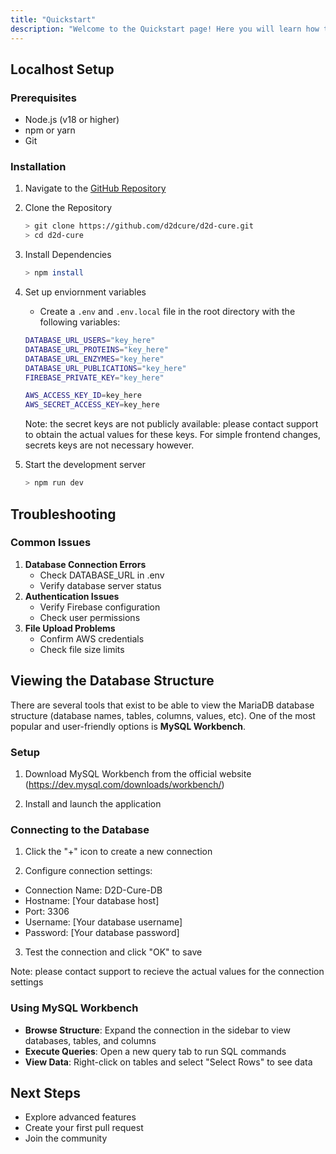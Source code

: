 ```yaml
---
title: "Quickstart"
description: "Welcome to the Quickstart page! Here you will learn how to set up your local development environment and how to begin making edits to the code, along with best practices and some tips."
---
```


## Localhost Setup

### Prerequisites

- Node.js (v18 or higher)
- npm or yarn
- Git

### Installation

1. Navigate to the [GitHub Repository](https://github.com/d2dcure/d2d-cure)
2. Clone the Repository

   ```bash Terminal
   > git clone https://github.com/d2dcure/d2d-cure.git
   > cd d2d-cure
   ```
3. Install Dependencies

   ```bash Terminal
   > npm install
   ```
4. Set up enviornment variables
   - Create a `.env`  and `.env.local` file in the root directory with the following variables:

   ```bash .env
   DATABASE_URL_USERS="key_here"
   DATABASE_URL_PROTEINS="key_here"
   DATABASE_URL_ENZYMES="key_here"
   DATABASE_URL_PUBLICATIONS="key_here"
   FIREBASE_PRIVATE_KEY="key_here"
   ```

   ```bash .env.local
   AWS_ACCESS_KEY_ID=key_here
   AWS_SECRET_ACCESS_KEY=key_here
   ```

   <Note>
     Note: the secret keys are not publicly available: please contact support to obtain the actual values for these keys. For simple frontend changes, secrets keys are not necessary however.
   </Note>
5. Start the development server

   ```bash Terminal
   > npm run dev
   ```

## Troubleshooting

### Common Issues

1. **Database Connection Errors**
   - Check DATABASE_URL in .env
   - Verify database server status
2. **Authentication Issues**
   - Verify Firebase configuration
   - Check user permissions
3. **File Upload Problems**
   - Confirm AWS credentials
   - Check file size limits

## Viewing the Database Structure

There are several tools that exist to be able to view the MariaDB database structure (database names, tables, columns, values, etc). One of the most popular and user-friendly options is **MySQL Workbench**.

### Setup

1. Download MySQL Workbench from the official website (https://dev.mysql.com/downloads/workbench/)

2. Install and launch the application

### Connecting to the Database

1. Click the "\+" icon to create a new connection

2. Configure connection settings:

- Connection Name: D2D-Cure-DB
- Hostname: [Your database host]
- Port: 3306
- Username: [Your database username]
- Password: [Your database password]

3. Test the connection and click "OK" to save

<Note>
  Note: please contact support to recieve the actual values for the connection settings 
</Note>

### Using MySQL Workbench

- **Browse Structure**: Expand the connection in the sidebar to view databases, tables, and columns
- **Execute Queries**: Open a new query tab to run SQL commands
- **View Data**: Right-click on tables and select "Select Rows" to see data

## Next Steps

- Explore advanced features
- Create your first pull request 
- Join the community 